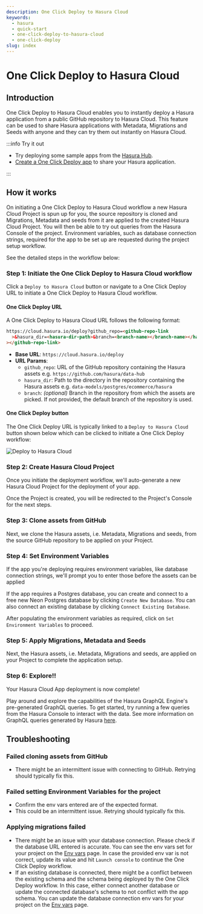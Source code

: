 ```yaml
---
description: One Click Deploy to Hasura Cloud
keywords:
  - hasura
  - quick-start
  - one-click-deploy-to-hasura-cloud
  - one-click-deploy
slug: index
---
```



# One Click Deploy to Hasura Cloud

<ProductBadge free pro ee />

## Introduction

One Click Deploy to Hasura Cloud enables you to instantly deploy a Hasura application from a public GitHub repository to
Hasura Cloud. This feature can be used to share Hasura applications with Metadata, Migrations and Seeds with anyone and
they can try them out instantly on Hasura Cloud.

:::info Try it out

- Try deploying some sample apps from the [Hasura Hub](https://hasura.io/hub/).
- [Create a One Click Deploy app](create-one-click-to-deploy-apps.mdx) to share your Hasura application.

:::

## How it works

On initiating a One Click Deploy to Hasura Cloud workflow a new Hasura Cloud Project is spun up for you, the source
repository is cloned and Migrations, Metadata and seeds from it are applied to the created Hasura Cloud Project. You
will then be able to try out queries from the Hasura Console of the project. Environment variables, such as database
connection strings, required for the app to be set up are requested during the project setup workflow.

See the detailed steps in the workflow below:

### Step 1: Initiate the One Click Deploy to Hasura Cloud workflow

Click a `Deploy to Hasura Cloud` button or navigate to a One Click Deploy URL to initiate a One Click Deploy to Hasura
Cloud workflow.

#### One Click Deploy URL

A One Click Deploy to Hasura Cloud URL follows the following format:

```html
https://cloud.hasura.io/deploy?github_repo=<github-repo-link
  >&hasura_dir=<hasura-dir-path>&branch=<branch-name></branch-name></hasura-dir-path
></github-repo-link>
```

- **Base URL**: `https://cloud.hasura.io/deploy`
- **URL Params**:
  - `github_repo`: URL of the GitHub repository containing the Hasura assets e.g. `https://github.com/hasura/data-hub`
  - `hasura_dir`: Path to the directory in the repository containing the Hasura assets e.g.
    `data-models/postgres/ecommerce/hasura`
  - `branch`: _(optional)_ Branch in the repository from which the assets are picked. If not provided, the default
    branch of the repository is used.

#### One Click Deploy button

The One Click Deploy URL is typically linked to a `Deploy to Hasura Cloud` button shown below which can be clicked to
initiate a One Click Deploy workflow:

![Deploy to Hasura Cloud](https://hasura.io/deploy-button.svg)

### Step 2: Create Hasura Cloud Project

Once you initiate the deployment workflow, we'll auto-generate a new Hasura Cloud Project for the deployment of your
app.

<Thumbnail
  src="/img/deployment/one-click-to-deploy/project_loading.png"
  alt="Initializing Hasura Cloud Project"
  width="600px"
/>

Once the Project is created, you will be redirected to the Project's Console for the next steps.

### Step 3: Clone assets from GitHub

Next, we clone the Hasura assets, i.e. Metadata, Migrations and seeds, from the source GitHub repository to be applied
on your Project.

<Thumbnail src="/img/deployment/one-click-to-deploy/cloning_assets.png" alt="Clone assets" width="800px" />

### Step 4: Set Environment Variables

If the app you're deploying requires environment variables, like database connection strings, we'll prompt you to enter
those before the assets can be applied

<Thumbnail src="/img/deployment/one-click-to-deploy/user_env.png" alt="Setting env vars" width="800px" />

If the app requires a Postgres database, you can create and connect to a free new Neon Postgres database by clicking
`Create New Database`. You can also connect an existing database by clicking `Connect Existing Database`.

After populating the environment variables as required, click on `Set Environment Variables` to proceed.

### Step 5: Apply Migrations, Metadata and Seeds

Next, the Hasura assets, i.e. Metadata, Migrations and seeds, are applied on your Project to complete the application
setup.

<Thumbnail src="/img/deployment/one-click-to-deploy/project_ready.png" alt="Project ready" width="800px" />

### Step 6: Explore!!

Your Hasura Cloud App deployment is now complete!

Play around and explore the capabilities of the Hasura GraphQL Engine's pre-generated GraphQL queries. To get started,
try running a few queries from the Hasura Console to interact with the data. See more information on GraphQL queries
generated by Hasura [here](/queries/overview.mdx).

<Thumbnail src="/img/deployment/one-click-to-deploy/project_console.png" alt="Project console" width="1200px" />

## Troubleshooting

### Failed cloning assets from GitHub

- There might be an intermittent issue with connecting to GitHub. Retrying should typically fix this.

### Failed setting Environment Variables for the project

- Confirm the env vars entered are of the expected format.
- This could be an intermittent issue. Retrying should typically fix this.

### Applying migrations failed

- There might be an issue with your database connection. Please check if the database URL entered is accurate. You can
  see the env vars set for your project on the [Env vars](/hasura-cloud/projects/env-vars.mdx) page. In case the
  provided env var is not correct, update its value and hit `Launch console` to continue the One Click Deploy workflow.
- If an existing database is connected, there might be a conflict between the existing schema and the schema being
  deployed by the One Click Deploy workflow. In this case, either connect another database or update the connected
  database's schema to not conflict with the app schema. You can update the database connection env vars for your
  project on the [Env vars](/hasura-cloud/projects/env-vars.mdx) page.
